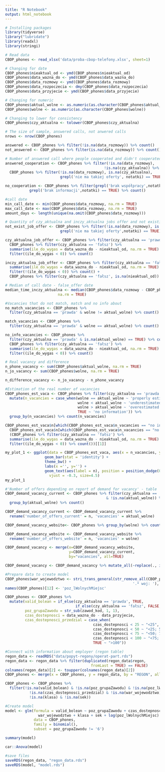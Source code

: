 ---
title: "R Notebook"
output: html_notebook
---

```{r}
# Installing packages
library(tidyverse)
library("lubridate")
library(readxl)
library(stringi)
```

```{r}
# Read data
CBOP_phones <- read_xlsx('data/proba-cbop-telefony.xlsx', sheet=1)
```

```{r}
# Changing for date
CBOP_phones$nieaktual_od <- ymd(CBOP_phones$nieaktual_od)
CBOP_phones$data_wazna_do <- ymd(CBOP_phones$data_wazna_do)
CBOP_phones$data_rozmowy <- ymd(CBOP_phones$data_rozmowy)
CBOP_phones$data_rozpoczecia <- dmy(CBOP_phones$data_rozpoczecia)
CBOP_phones$data_przyjecie <- ymd(CBOP_phones$data_przyjecie)

# Changing for numeric
CBOP_phones$aktual_wolne <- as.numeric(as.character(CBOP_phones$aktual_wolne))
CBOP_phones$wolne <- as.numeric(as.character(CBOP_phones$wolne))

# Changing to lower for consistency
CBOP_phones$czy_aktualna <- tolower(CBOP_phones$czy_aktualna)

```

```{r}
# The size of sample, answered calls, not anwered calls
nrows <- nrow(CBOP_phones)

answered <- CBOP_phones %>% filter(!is.na(data_rozmowy)) %>% count()
not_answered <- CBOP_phones %>% filter(is.na(data_rozmowy)) %>% count()
```

```{r}
# Number of answered call where people cooperated and didn't cooperated
answered_cooperation <- CBOP_phones %>% filter(!is.na(data_rozmowy), 
                                             !is.na(czy_aktualna)) %>% count() +
  CBOP_phones %>% filter(!is.na(data_rozmowy), is.na(czy_aktualna), 
                         grepl('nie ma takiej oferty', notatki) == TRUE) %>% count()

no_cooperation <- CBOP_phones %>% filter(grepl('brak współpracy',notatki) == TRUE | 
           grepl('brak informacji',notatki) == TRUE) %>% count()

```

```{r}
#call date
min_call_date <- min(CBOP_phones$data_rozmowy, na.rm = TRUE)
max_call_date <- max(CBOP_phones$data_rozmowy, na.rm = TRUE)
amount_days <- length(unique(na.omit(CBOP_phones$data_rozmowy)))
```

```{r}
# Quantity of czy_aktualna and inczy_aktualna jobs offer and not existing offers
not_exist_job_offer <- CBOP_phones %>% filter(!is.na(data_rozmowy), is.na(czy_aktualna), 
                         grepl('nie ma takiej oferty',notatki) == TRUE) %>% count()

czy_aktualna_job_offer <- CBOP_phones %>% filter(czy_aktualna == 'prawda') %>% count() +
  CBOP_phones %>% filter(czy_aktualna == 'fałsz') %>%
  summarise(ile_do_wygas = data_wazna_do - nieaktual_od, na.rm = TRUE) %>%
  filter((ile_do_wygas < 0)) %>% count()

inczy_aktualna_job_offer <- CBOP_phones %>% filter(czy_aktualna == 'fałsz') %>%
  summarise(ile_do_wygas = data_wazna_do - nieaktual_od, na.rm = TRUE) %>%
  filter(!(ile_do_wygas < 0)) %>% count() + 
  CBOP_phones %>% filter(czy_aktualna == 'fałsz', is.na(nieaktual_od)) %>% count()

```

```{r}
# Median of call date - false_offer date
median_time_inczy_aktualna <- median(CBOP_phones$data_rozmowy - CBOP_phones$nieaktual_od,
                        na.rm = TRUE)
```

```{r}
#Vacancies that do not match, match and no info about
no_match_vacancies <- CBOP_phones %>% 
  filter(czy_aktualna == 'prawda' & wolne != aktual_wolne) %>% count()

match_vacancies <- CBOP_phones %>% 
  filter(czy_aktualna == 'prawda' & wolne == aktual_wolne) %>% count()

no_info_vacancies <- CBOP_phones %>% 
  filter(czy_aktualna == 'prawda' & is.na(aktual_wolne) == TRUE) %>% count() + 
  CBOP_phones %>% filter(czy_aktualna == 'fałsz') %>%
  summarise(ile_do_wygas = data_wazna_do - nieaktual_od, na.rm = TRUE) %>%
  filter((ile_do_wygas < 0)) %>% count()
```

```{r}
# Real vacancy and difference
n_phone_vacancy <- sum(CBOP_phones$aktual_wolne, na.rm = TRUE)
n_jo_vacancy <- sum(CBOP_phones$wolne, na.rm = TRUE)

n_difference_vacancy <- n_jo_vacancy - n_phone_vacancy
```

```{r}
#Estimation of the real number of vacancies
CBOP_phones_est_vaca <- CBOP_phones %>% filter(czy_aktualna == 'prawda') %>% 
  mutate(n_vacancies = case_when(wolne == aktual_wolne ~ 'properly estimated',
                                 wolne < aktual_wolne ~ 'underestimated', 
                                 wolne > aktual_wolne ~ 'overestimated',
                                 TRUE ~ 'no information')) %>% 
  group_by(n_vacancies) %>% count(n_vacancies)

CBOP_phones_est_vaca$n[which(CBOP_phones_est_vaca$n_vacancies == "no information")] <-
  CBOP_phones_est_vaca$n[which(CBOP_phones_est_vaca$n_vacancies == "no information")] + 
  (CBOP_phones %>% filter(czy_aktualna == 'fałsz') %>%
  summarise(ile_do_wygas = data_wazna_do - nieaktual_od, na.rm = TRUE) %>%
  filter((ile_do_wygas < 0)) %>% count())[[1]]

my_plot_1 <- ggplot(data = CBOP_phones_est_vaca, aes(x = n_vacancies, y = n)) +
                  geom_bar(stat = 'identity') +
                  theme_bw() +
                  labs(x ='', y='') +
                  geom_text(aes(label = n), position = position_dodge(0.9),
                    vjust = -0.3, size=4.5)
my_plot_1
```

```{r}
#'Number of offers depending on report of demand for vacancy' - table
CBOP_demand_vacancy_current <- CBOP_phones %>% filter(czy_aktualna == 'prawda' 
                                              & !is.na(aktual_wolne)) %>%
  group_by(aktual_wolne) %>% count()

CBOP_demand_vacancy_current <- CBOP_demand_vacancy_current %>%
  rename('number_of_offers_current' = n, 'vacancies' = aktual_wolne)

CBOP_demand_vacancy_website<- CBOP_phones %>% group_by(wolne) %>% count()

CBOP_demand_vacancy_website <- CBOP_demand_vacancy_website %>%
  rename('number_of_offers_website' = n, 'vacancies' = wolne)

CBOP_demand_vacancy <- merge(x=CBOP_demand_vacancy_website, 
                             y=CBOP_demand_vacancy_current, 
                             by="vacancies", all=TRUE)

CBOP_demand_vacancy <- CBOP_demand_vacancy %>% mutate_all(~replace(., is.na(.), 0))
```

```{r}
#Prepare data to create model
CBOP_phones$war_wojewodztwo <- stri_trans_general(str_remove_all(CBOP_phones$miejsce,
                                                          '.* woj: '), 'pl-ascii')
names(CBOP_phones)[12] <- 'poz_lWolnychMiejsc'

CBOP_phones <- CBOP_phones %>% 
  mutate(valid_bolean = if_else(czy_aktualna == 'prawda', TRUE, 
                                if_else(czy_aktualna == 'fałsz', FALSE, NA)),
         poz_grupaZawodu = str_sub(zawod_kod, 1, 1),
         czas_dostepnosci = data_wazna_do - data_przyjecie,
         czas_dostepnosci_przedzial = case_when(
                                        czas_dostepnosci < 25 ~ "<25",
                                        czas_dostepnosci < 50 ~ "<25; 50)",
                                        czas_dostepnosci < 75 ~ "<50; 75)",
                                        czas_dostepnosci < 100 ~ "<75; 100)",
                                        TRUE ~ ">100"))

```

```{r}
#Connect with information about employer (regon table)
regon_data <- readRDS("data/popyt-regony/operat-part.rds")
regon_data <- regon_data %>% filter(duplicated(regon_data$regon, 
                                       fromLast = TRUE) == FALSE)
colnames(regon_data)[2] <- toupper(colnames(regon_data)[2])
CBOP_phones <- merge(x = CBOP_phones, y = regon_data, by = "REGON", all.x = TRUE)

CBOP_phones <- CBOP_phones %>%
  filter(!is.na(valid_bolean) & !is.na(poz_grupaZawodu) & !is.na(poz_lWolnychMiejsc) &
           !is.na(czas_dostepnosci_przedzial) & !is.na(war_wojewodztwo) & 
           !is.na(klasa) & !is.na(sek)) 
```

```{r}
#Create model
model <- glm(formula = valid_bolean ~ poz_grupaZawodu + czas_dostepnosci_przedzial +
               war_wojewodztwo + klasa + sek + log(poz_lWolnychMiejsc) ,
             data = CBOP_phones,
             family = binomial(),
             subset = poz_grupaZawodu != '6')

summary(model)

car::Anova(model)
```

```{r}
#save files
saveRDS(regon_data, "regon_data.rds")
saveRDS(model, "model.rds")
```


